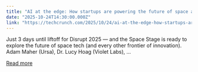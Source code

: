 ```yaml
---
title: "AI at the edge: How startups are powering the future of space at TechCrunch Disrupt 2025"
date: "2025-10-24T14:30:00.000Z"
link: "https://techcrunch.com/2025/10/24/ai-at-the-edge-how-startups-are-powering-the-future-of-space-at-techcrunch-disrupt-2025/"
---
```


Just 3 days until liftoff for Disrupt 2025 — and the Space Stage is ready to explore the future of space tech (and every other frontier of innovation). Adam Maher (Ursa), Dr. Lucy Hoag (Violet Labs), ...

[Read more](https://techcrunch.com/2025/10/24/ai-at-the-edge-how-startups-are-powering-the-future-of-space-at-techcrunch-disrupt-2025/)
